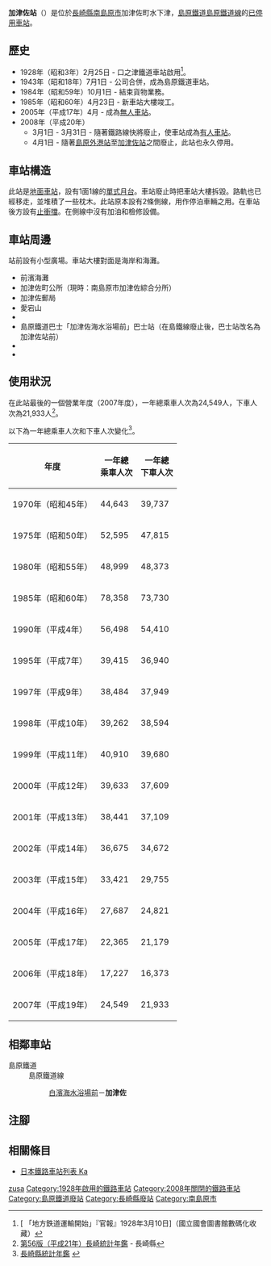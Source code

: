 {{NoteTA|G1=Transport
|T=zh-hans:加津佐站;zh-hk:加津佐站;zh-tw:加津佐車站;
|1=zh-hans:加津佐站;zh-hk:加津佐站;zh-tw:加津佐車站;
}}
{{Infobox station
|公司色 = grey
|站名 = 加津佐
|圖片 = Kadusa-station.JPG
|圖片說明 = 車站大樓（2008年）
|日文原名 = 加津佐
|平假名 = かづさ
|羅馬拼音 = KAZUSA
|副站名 = 
|電報略號 = 
|所在地 = {{JPN}}[[長崎縣|長崎縣]][[南島原市|南島原市]]加津佐町水下津
|座標 = {{coord|32|37|24.12|N|130|10|0.22|E|type:railwaystation_region:JP-24|display=inline,title}}
|車站構造 = [[地面車站|地面車站]]
|月台配置 = 1面1線
|啟用年月日 = 1928年（昭和3年）2月25日
|廢站年月日 = 2008年（平成20年）4月1日
|乘客人數 = 67*
|上下車人次 = 
|統計年度 = 2007
|轉車 = 
|全寬備註 = * 以全年總人次除當年度日數
|adjacent = {{Adjacent stations|system=島原鐵道|line=島原鐵道線廢止|left=白濱海水浴場前|right=|note-left=1.7km|note-mid=距離[[諫早站|諫早]]78.5km|note-right=}}
}}
'''加津佐站'''（{{jpn|j=加津佐駅|hg=かづさえき|rm=Kazusa eki|f=y}}）是位於[[長崎縣|長崎縣]][[南島原市|南島原市]]加津佐町水下津，[[島原鐵道|島原鐵道]][[島原鐵道線|島原鐵道線]]的[[廢站|已停用]][[鐵路車站|車站]]。
== 歷史 ==
* 1928年（昭和3年）2月25日 - 口之津鐵道車站啟用<ref>[{{NDLDC|2956819/6}} 「地方鉄道運輸開始」『官報』1928年3月10日]（國立國會圖書館數碼化收藏）</ref>。
* 1943年（昭和18年）7月1日 - 公司合併，成為島原鐵道車站。
* 1984年（昭和59年）10月1日 - 結束貨物業務。
* 1985年（昭和60年）4月23日 - 新車站大樓竣工。
* 2005年（平成17年）4月 - 成為[[無人車站|無人車站]]。
* 2008年（平成20年）
** 3月1日 - 3月31日 - 隨著鐵路線快將廢止，使車站成為[[有人車站|有人車站]]。
** 4月1日 - 隨著[[島原外港站|島原外港站]]至[[加津佐站|加津佐站]]之間廢止，此站也永久停用。

== 車站構造 ==
此站是[[地面車站|地面車站]]，設有1面1線的[[單式月台|單式月台]]。車站廢止時把車站大樓拆毀。路軌也已經移走，並堆積了一些枕木。此站原本設有2條側線，用作停泊車輛之用。在車站後方設有[[止衝擋|止衝擋]]。在側線中沒有加油和檢修設備。

== 車站周邊 ==
站前設有小型廣場。車站大樓對面是海岸和海灘。

* 前濱海灘
* 加津佐町公所（現時：南島原市加津佐綜合分所）
* 加津佐郵局
* 愛宕山
* {{Translink|ja|国道251号|國道251號}}
* 島原鐵道巴士「加津佐海水浴場前」巴士站（在島鐵線廢止後，巴士站改名為加津佐站前）
* {{Translink|ja|若木保育園}}
* {{Translink|ja|温泉神社|溫泉神社}}

== 使用狀況 ==
在此站最後的一個營業年度（2007年度），一年總乘車人次為24,549人，下車人次為21,933人<ref>[https://www.pref.nagasaki.jp/bunrui/kenseijoho/toukeijoho/kankoubutsu/nenkan/24697.html 第56版（平成21年）長崎統計年鑑] {{Wayback|url=https://www.pref.nagasaki.jp/bunrui/kenseijoho/toukeijoho/kankoubutsu/nenkan/24697.html |date=20150703110920 }}{{ja icon}} - 長崎縣</ref>。

以下為一年總乘車人次和下車人次變化<ref>[https://www.pref.nagasaki.jp/bunrui/kenseijoho/toukeijoho/kankoubutsu/nenkan/  長崎縣統計年鑑 ] {{Wayback|url=https://www.pref.nagasaki.jp/bunrui/kenseijoho/toukeijoho/kankoubutsu/nenkan/ |date=20201027001847 }}{{ja icon}}</ref>。
{| class="wikitable" style="text-align:right"
|-
!年度!!一年總<br />乘車人次!!一年總<br />下車人次
|-
|1970年（昭和45年）||44,643||39,737
|-
|1975年（昭和50年）||52,595||47,815
|-
|1980年（昭和55年）||48,999||48,373
|-
|1985年（昭和60年）||78,358||73,730
|-
|1990年（平成4年）||56,498||54,410
|-
|1995年（平成7年）||39,415||36,940
|-
|1997年（平成{{0}}9年）||38,484||37,949
|-
|1998年（平成10年）||39,262||38,594
|-
|1999年（平成11年）||40,910||39,680
|-
|2000年（平成12年）||39,633||37,609
|-
|2001年（平成13年）||38,441||37,109
|-
|2002年（平成14年）||36,675||34,672
|-
|2003年（平成15年）||33,421||29,755
|-
|2004年（平成16年）||27,687||24,821
|-
|2005年（平成17年）||22,365||21,179
|-
|2006年（平成18年）||17,227||16,373
|-
|2007年（平成19年）||24,549||21,933
|}

== 相鄰車站 ==
; 島原鐵道
: 島原鐵道線
:: [[白濱海水浴場前站|白濱海水浴場前]]－'''加津佐'''
== 注腳 ==
{{Reflist}}
== 相關條目 ==
* [[日本鐵路車站列表_Ka|日本鐵路車站列表 Ka]]

{{島原鐵道線|mode=1}}
{{DEFAULTSORT:Kazusa}}
[[Category:日本鐵路車站_Ka|zusa]]
[[Category:1928年啟用的鐵路車站|Category:1928年啟用的鐵路車站]]
[[Category:2008年關閉的鐵路車站|Category:2008年關閉的鐵路車站]]
[[Category:島原鐵道廢站|Category:島原鐵道廢站]]
[[Category:長崎縣廢站|Category:長崎縣廢站]]
[[Category:南島原市|Category:南島原市]]
